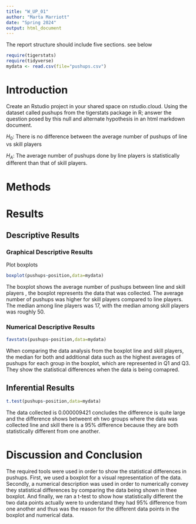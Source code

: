 ```yaml
---
title: "W_UP_01"
author: "Marta Marriott"
date: "Spring 2024"
output: html_document
---
```




The report structure should include five sections.  see below



```r
require(tigerstats)
require(tidyverse)
mydata <- read.csv(file="pushups.csv")
```

# Introduction

<!--In this section you explain what you are trying to show. Where did the data come from? What is the research or other question you are trying to answer?!-->

Create an Rstudio project in your shared space on rstudio.cloud.  Using the dataset called pushups from the tigerstats package in R; answer the question posed by this null and alternate hypothesis in an html markdown document.

$H_0$: There is no difference between the average number of pushups of line vs skill players

$H_A$: The average number of pushups done by line players is statistically different than that of skill players.

# Methods

<!--Decide on your methods: use "variable analysis" or other appropriate descriptors. Make sure to choose at least one graphical method and at least one numerical method.!-->

# Results

<!--Divide this section into two sub-sections: One for your descriptive results and one for your inferential results.!-->

## Descriptive Results

### Graphical Descriptive Results

<!--Graphical results here. Make sure to show your code. Provide appropriate labels for axes, giving units if possible, and provide a good title for the graph, too. Use the graphical results to describe the patterns if any that exist in the data as focused toward the research question!-->

Plot boxplots

```r
boxplot(pushups~position,data=mydata)
```

The boxplot shows the average number of pushups between line and skill players , the boxplot represents the data that was collected. The average number of pushups was higher for skill players compared to  line players. The median among line players was 17, with the median among skill players was roughly 50.
    
### Numerical Descriptive Results

<!--Numerical results go here. Use the numerical results to describe the patterns if any that exist in the data as focused toward the research question!-->

```r
favstats(pushups~position,data=mydata)
```
When comparing the data analysis from the boxplot line and skill players, the median for both and additional data such as the highest averages of pushups for each group in the boxplot, which are represented in Q1 and Q3. They show the  statistical differences when the data is being comapred.
  
## Inferential Results

<!--State hypothesis clearly. Make sure your discussion of the inferential test covers all the aspects that the test output produces, such as test statistic, p-value etc. Make a decision about the null hypothesis, explain the assumptions on which the selected test/procedure was based, and why the chosen procedure satisfys the assumptions and is appropriate to answer the research question!-->

```r
t.test(pushups~position,data=mydata)
```
The data collected is 0.000009421 concludes the difference is quite large and the difference shows betweent eh two groups where the data was collected line and skill there is a 95% difference because they are both statistically different from one another.
  
# Discussion and Conclusion

<!--Discussion and conclusion here. If you found a relationship be sure to consider whether the relationship occurs because one of the variavbles causes the other, or whether they perhasps are related for some other reason. Watch the chapter 6 videos from the GeorgeTown videos collection.!-->

The required tools were used in order to show the statistical differences in pushups. First, we used a boxplot for a visual representation of the data. Secondly, a numerical description was used in order to numerically convey they statistical differences by comparing the data being shown in thee boxplot. And finally, we ran a t-test to show how statistically different the two data points actually were to understand they had  95% difference from one another and thus was the reason for the different data points in the boxplot and numerical data.